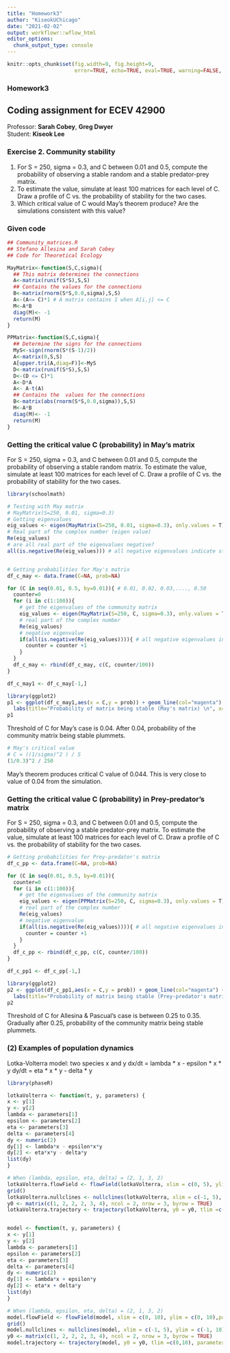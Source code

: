 ---
title: "Homework3"
author: "KiseokUChicago"
date: "2021-02-02"
output: workflowr::wflow_html
editor_options:
  chunk_output_type: console
---


```{r global_options, include=FALSE}
knitr::opts_chunk$set(fig.width=9, fig.height=9,
                      error=TRUE, echo=TRUE, eval=TRUE, warning=FALSE, message=FALSE)
```

### Homework3
## Coding assignment for ECEV 42900
Professor: **Sarah Cobey**, **Greg Dwyer** \
Student: **Kiseok Lee**  

### Exercise 2. Community stability
(1) For S = 250, sigma = 0.3, and C between 0.01 and 0.5, compute the
probability of observing a stable random and a stable predator-prey matrix. \
(2) To estimate the value, simulate at least 100 matrices
for each level of C. Draw a profile of C vs. the probability
of stability for the two cases. \
(3) Which critical value of C would May’s theorem produce? Are the simulations consistent with
this value?

### Given code
```{r}
## Community_matrices.R
## Stefano Allesina and Sarah Cobey 
## Code for Theoretical Ecology

MayMatrix<-function(S,C,sigma){
  ## This matrix determines the connections
  A<-matrix(runif(S*S),S,S)
  ## Contains the values for the connections
  B<-matrix(rnorm(S*S,0.0,sigma),S,S)
  A<-(A<= C)*1 # A matrix contains 1 when A[i,j] <= C
  M<-A*B
  diag(M)<- -1
  return(M)
}

PPMatrix<-function(S,C,sigma){
  ## Determine the signs for the connections
  MyS<-sign(rnorm(S*(S-1)/2))
  A<-matrix(0,S,S)
  A[upper.tri(A,diag=F)]<-MyS
  D<-matrix(runif(S*S),S,S)
  D<-(D <= C)*1
  A<-D*A
  A<- A-t(A)
  ## Contains the  values for the connections
  B<-matrix(abs(rnorm(S*S,0.0,sigma)),S,S)
  M<-A*B
  diag(M)<- -1
  return(M)
}

```

### Getting the critical value C (probability) in May's matrix 
For S = 250, sigma = 0.3, and C between 0.01 and 0.5, compute the
probability of observing a stable random matrix.
To estimate the value, simulate at least 100 matrices
for each level of C. Draw a profile of C vs. the probability
of stability for the two cases.

```{r}
library(schoolmath)

# Testing with May matrix
# MayMatrix(S=250, 0.01, sigma=0.3)
# Getting eigenvalues 
eig_values <- eigen(MayMatrix(S=250, 0.01, sigma=0.3), only.values = T)$values
# Real part of the complex number (eigen value)
Re(eig_values)
# are all real part of the eigenvalues negative?
all(is.negative(Re(eig_values))) # all negative eigenvalues indicate stable


# Getting probabilities for May's matrix
df_c_may <- data.frame(C=NA, prob=NA)

for (C in seq(0.01, 0.5, by=0.01)){ # 0.01, 0.02, 0.03,...., 0.50
  counter=0
  for (i in c(1:100)){
    # get the eigenvalues of the community matrix
    eig_values <- eigen(MayMatrix(S=250, C, sigma=0.3), only.values = T)$values
    # real part of the complex number
    Re(eig_values)
    # negative eigenvalue
    if(all(is.negative(Re(eig_values)))){ # all negative eigenvalues indicate stable community
      counter = counter +1
    } 
  }
  df_c_may <- rbind(df_c_may, c(C, counter/100))
}

df_c_may1 <- df_c_may[-1,]

library(ggplot2)
p1 <- ggplot(df_c_may1,aes(x = C,y = prob)) + geom_line(col="magenta") + geom_point(color='maroon') + theme_bw() +
  labs(title="Probability of matrix being stable (May's matrix) \n", x="\n C (probability of drawing 1)",y="probability of having stable community \n")
p1
```

Threshold of C for May's case is 0.04. After 0.04, probability of the community matrix being stable plummets. \

```{r}
# May's critical value
# C = ((1/sigma)^2 ) / S
(1/0.3)^2 / 250

```

May's theorem produces critical C value of 0.044. This is very close to value of 0.04 from the simulation.


### Getting the critical value C (probability) in Prey-predator's matrix 
For S = 250, sigma = 0.3, and C between 0.01 and 0.5, compute the
probability of observing a stable predator-prey matrix.
To estimate the value, simulate at least 100 matrices
for each level of C. Draw a profile of C vs. the probability
of stability for the two cases.

```{r}
# Getting probabilities for Prey-predator's matrix
df_c_pp <- data.frame(C=NA, prob=NA)

for (C in seq(0.01, 0.5, by=0.01)){
  counter=0
  for (i in c(1:100)){
    # get the eigenvalues of the community matrix
    eig_values <- eigen(PPMatrix(S=250, C, sigma=0.3), only.values = T)$values
    # real part of the complex number
    Re(eig_values)
    # negative eigenvalue
    if(all(is.negative(Re(eig_values)))){ # all negative eigenvalues indicate stable community
      counter = counter +1
    } 
  }
  df_c_pp <- rbind(df_c_pp, c(C, counter/100))
}

df_c_pp1 <- df_c_pp[-1,]

library(ggplot2)
p2 <- ggplot(df_c_pp1,aes(x = C,y = prob)) + geom_line(col="magenta") + geom_point(color='maroon') + theme_bw() +
  labs(title="Probability of matrix being stable (Prey-predator's matrix) \n", x="\n C (probability of drawing 1)",y="probability of having stable community \n")
p2

```

Threshold of C for Allesina & Pascual's case is between 0.25 to 0.35. Gradually after 0.25, probability of the community matrix being stable plummets.

### (2) Examples of population dynamics

Lotka-Volterra model: two species x and y
dx/dt = lambda * x - epsilon * x * y
dy/dt = eta * x * y - delta * y

```{r}
library(phaseR)

lotkaVolterra <- function(t, y, parameters) {
x <- y[1]
y <- y[2]
lambda <- parameters[1]
epsilon <- parameters[2]
eta <- parameters[3]
delta <- parameters[4]
dy <- numeric(2)
dy[1] <- lambda*x - epsilon*x*y
dy[2] <- eta*x*y - delta*y
list(dy)
}

# When (lambda, epsilon, eta, delta) = (2, 1, 3, 2)
lotkaVolterra.flowField <- flowField(lotkaVolterra, xlim = c(0, 5), ylim = c(0, 10),parameters = c(2, 1, 3, 2), points = 19, add = FALSE)
grid()
lotkaVolterra.nullclines <- nullclines(lotkaVolterra, xlim = c(-1, 5), ylim = c(-1, 10),parameters = c(2, 1, 3, 2), points = 500)
y0 <- matrix(c(1, 2, 2, 2, 3, 4), ncol = 2, nrow = 3, byrow = TRUE)
lotkaVolterra.trajectory <- trajectory(lotkaVolterra, y0 = y0, tlim =c(0,10), parameters = c(2, 1, 3, 2), col = rep("black", 5))



```


```{r}

model <- function(t, y, parameters) {
x <- y[1]
y <- y[2]
lambda <- parameters[1]
epsilon <- parameters[2]
eta <- parameters[3]
delta <- parameters[4]
dy <- numeric(2)
dy[1] <- lambda*x + epsilon*y
dy[2] <- eta*x + delta*y
list(dy)
}

# When (lambda, epsilon, eta, delta) = (2, 1, 3, 2)
model.flowField <- flowField(model, xlim = c(0, 10), ylim = c(0, 10),parameters = c(-1, -1, 1, -3), points = 19, add = FALSE)
grid()
model.nullclines <- nullclines(model, xlim = c(-1, 5), ylim = c(-1, 10),parameters = c(-1, -1, 1, -3), points = 500)
y0 <- matrix(c(1, 2, 2, 2, 3, 4), ncol = 2, nrow = 3, byrow = TRUE)
model.trajectory <- trajectory(model, y0 = y0, tlim =c(0,10), parameters = c(-1, -1, 1, -3), col = rep("black", 5))


```


